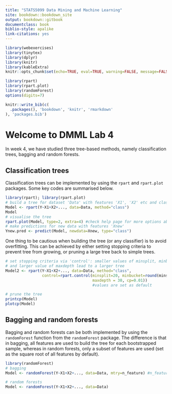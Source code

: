 ```yaml
---
title: "STATS5099 Data Mining and Machine Learning"
site: bookdown::bookdown_site
output: bookdown::gitbook
documentclass: book
biblio-style: apalike
link-citations: yes
---
```


```r
library(webexercises)
library(tinytex)
library(dplyr)
library(knitr)
library(kableExtra)
knitr::opts_chunk$set(echo=TRUE, eval=TRUE, warning=FALSE, message=FALSE)

library(rpart)
library(rpart.plot)
library(randomForest)
options(digits=7)
```


```r
knitr::write_bib(c(
  .packages(), 'bookdown', 'knitr', 'rmarkdown'
), 'packages.bib')
```


# Welcome to DMML Lab 4

In week 4, we have studied three tree-based methods, namely classification trees, bagging and random forests.

## Classification trees

Classification trees can be implemented by using the `rpart` and `rpart.plot` packages. Some key codes are summarised below.
```r
library(rpart); library(rpart.plot)
# build a tree for dataset 'Data' with features 'X1', 'X2' etc and class label 'Y'
Model <- rpart(Y~X1+X2+..., data=Data, method="class")
Model
# visualise the tree
rpart.plot(Model, type=2, extra=4) #check help page for more options about type and extra
# make predictions for new data with features 'Xnew'
Ynew.pred <- predict(Model, newdata=Xnew, type="class")
```

One thing to be cautious when building the tree (or any classifier) is to avoid overfitting. This can be achieved by either setting stopping criteria to prevent tree from growing, or pruning a large tree back to simple trees.
```r
# set stopping criteria via 'control': smaller values of minsplit, minbucket and cp
# and larger value of maxdepth lead to a larger tree
Model2 <- rpart(Y~X1+X2+..., data=Data, method="class",
                control=rpart.control(minsplit=20, minbucket=round(minsplit/3),
                                      maxdepth = 30, cp=0.01))
                                      #values are set as default

# prune the tree
printcp(Model)
plotcp(Model)
```

## Bagging and random forests

Bagging and random forests can be both implemented by using the `randomForest` function from the `randomForest` package. The difference is that in bagging, all features are used to build the tree for each bootstrapped sample, whereas in random forests, only a subset of features are used (set as the square root of all features by default).

```r
library(randomForest)
# bagging
Model <- randomForest(Y~X1+X2+..., data=Data, mtry=n_feature) #n_feature is the number of features in the data

# random forests
Model <- randomForest(Y~X1+X2+..., data=Data)
```
